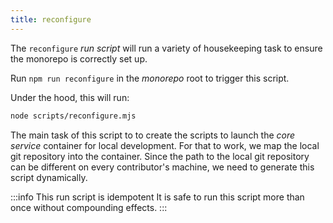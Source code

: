 ```yaml
---
title: reconfigure
---
```


The `reconfigure` _run script_ will run a variety of housekeeping task
to ensure the monorepo is correctly set up.

Run `npm run reconfigure` in the _monorepo_ root to trigger this script.

Under the hood, this will run:

```sh title="Terminal"
node scripts/reconfigure.mjs
```

The main task of this script to to create the scripts to launch the
_core service_ container for local development. For that to work, we
map the local git repository into the container.
Since the path to the local git repository can be different on
every contributor's machine, we need to generate this script dynamically.

:::info This run script is idempotent
It is safe to run this script more than once without compounding effects.
:::

